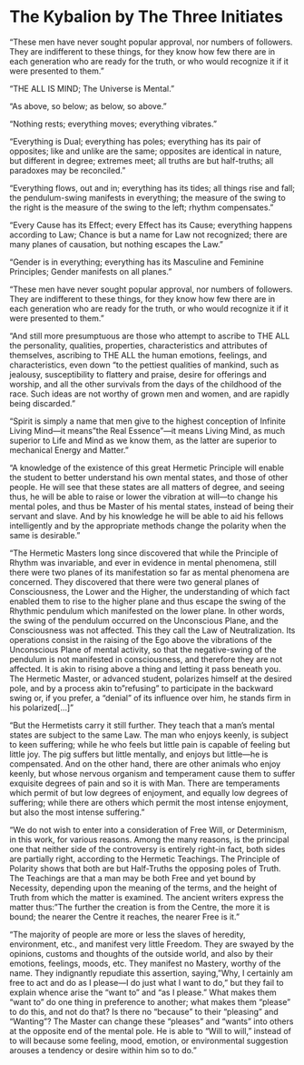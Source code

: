 # The Kybalion by The Three Initiates

“These men have never sought popular approval, nor numbers of followers. They are indifferent to these things, for they know how few there are in each generation who are ready for the truth, or who would recognize it if it were presented to them.”

“THE ALL IS MIND; The Universe is Mental.”

“As above, so below; as below, so above.”

“Nothing rests; everything moves; everything vibrates.”

“Everything is Dual; everything has poles; everything has its pair of opposites; like and unlike are the same; opposites are identical in nature, but different in degree; extremes meet; all truths are but half-truths; all paradoxes may be reconciled.”

“Everything flows, out and in; everything has its tides; all things rise and fall; the pendulum-swing manifests in everything; the measure of the swing to the right is the measure of the swing to the left; rhythm compensates.”

“Every Cause has its Effect; every Effect has its Cause; everything happens according to Law; Chance is but a name for Law not recognized; there are many planes of causation, but nothing escapes the Law.”

“Gender is in everything; everything has its Masculine and Feminine Principles; Gender manifests on all planes.”

“These men have never sought popular approval, nor numbers of followers. They are indifferent to these things, for they know how few there are in each generation who are ready for the truth, or who would recognize it if it were presented to them.”

“And still more presumptuous are those who attempt to ascribe to THE ALL the personality, qualities, properties, characteristics and attributes of themselves, ascribing to THE ALL the human emotions, feelings, and characteristics, even down “to the pettiest qualities of mankind, such as jealousy, susceptibility to flattery and praise, desire for offerings and worship, and all the other survivals from the days of the childhood of the race. Such ideas are not worthy of grown men and women, and are rapidly being discarded.”

“Spirit is simply a name that men give to the highest conception of Infinite Living Mind—it means "the Real Essence"—it means Living Mind, as much superior to Life and Mind as we know them, as the latter are superior to mechanical Energy and Matter.”

“A knowledge of the existence of this great Hermetic Principle will enable the student to better understand his own mental states, and those of other people. He will see that these states are all matters of degree, and seeing thus, he will be able to raise or lower the vibration at will—to change his mental poles, and thus be Master of his mental states, instead of being their servant and slave. And by his knowledge he will be able to aid his fellows intelligently and by the appropriate methods change the polarity when the same is desirable.”

“The Hermetic Masters long since discovered that while the Principle of Rhythm was invariable, and ever in evidence in mental phenomena, still there were two planes of its manifestation so far as mental phenomena are concerned. They discovered that there were two general planes of Consciousness, the Lower and the Higher, the understanding of which fact enabled them to rise to the higher plane and thus escape the swing of the Rhythmic pendulum which manifested on the lower plane. In other words, the swing of the pendulum occurred on the Unconscious Plane, and the Consciousness was not affected. This they call the Law of Neutralization. Its operations consist in the raising of the Ego above the vibrations of the Unconscious Plane of mental activity, so that the negative-swing of the pendulum is not manifested in consciousness, and therefore they are not affected. It is akin to rising above a thing and letting it pass beneath you. The Hermetic Master, or advanced student, polarizes himself at the desired pole, and by a process akin to "refusing" to participate in the backward swing or, if you prefer, a "denial" of its influence over him, he stands firm in his polarized[…]”

“But the Hermetists carry it still further. They teach that a man's mental states are subject to the same Law. The man who enjoys keenly, is subject to keen suffering; while he who feels but little pain is capable of feeling but little joy. The pig suffers but little mentally, and enjoys but little—he is compensated. And on the other hand, there are other animals who enjoy keenly, but whose nervous organism and temperament cause them to suffer exquisite degrees of pain and so it is with Man. There are temperaments which permit of but low degrees of enjoyment, and equally low degrees of suffering; while there are others which permit the most intense enjoyment, but also the most intense suffering.”

“We do not wish to enter into a consideration of Free Will, or Determinism, in this work, for various reasons. Among the many reasons, is the principal one that neither side of the controversy is entirely right-in fact, both sides are partially right, according to the Hermetic Teachings. The Principle of Polarity shows that both are but Half-Truths the opposing poles of Truth. The Teachings are that a man may be both Free and yet bound by Necessity, depending upon the meaning of the terms, and the height of Truth from which the matter is examined. The ancient writers express the matter thus: "The further the creation is from the Centre, the more it is bound; the nearer the Centre it reaches, the nearer Free is it.”

“The majority of people are more or less the slaves of heredity, environment, etc., and manifest very little Freedom. They are swayed by the opinions, customs and thoughts of the outside world, and also by their emotions, feelings, moods, etc. They manifest no Mastery, worthy of the name. They indignantly repudiate this assertion, saying, "Why, I certainly am free to act and do as I please—I do just what I want to do," but they fail to explain whence arise the "want to" and "as I please." What makes them "want to" do one thing in preference to another; what makes them "please" to do this, and not do that? Is there no "because" to their "pleasing" and "Wanting"? The Master can change these "pleases" and "wants" into others at the opposite end of the mental pole. He is able to "Will to will," instead of to will because some feeling, mood, emotion, or environmental suggestion arouses a tendency or desire within him so to do.”
